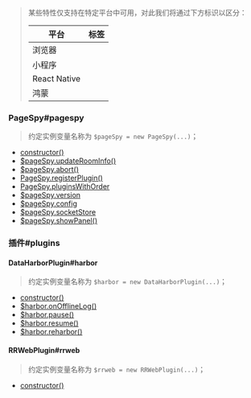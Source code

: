 
> 某些特性仅支持在特定平台中可用，对此我们将通过下方标识以区分：
>
> | 平台         | 标签                           |
> | ------------ | ------------------------------ |
> | 浏览器       | <PlatformTag type="browser" /> |
> | 小程序       | <PlatformTag type="mp" />      |
> | React Native | <PlatformTag type="rn" />      |
> | 鸿蒙         | <PlatformTag type="harmony" /> |

### PageSpy#pagespy

> 约定实例变量名称为 `$pageSpy = new PageSpy(...)`；

- [constructor()](./pagespy#constructor)
- [$pageSpy.updateRoomInfo()](./pagespy#updateRoomInfo)
- [$pageSpy.abort()](./pagespy#abort)
- [PageSpy.registerPlugin()](./pagespy#registerPlugin)
- [PageSpy.pluginsWithOrder](./pagespy#pluginsWithOrder)
- [$pageSpy.version](./pagespy#version)
- [$pageSpy.config](./pagespy#config)
- [$pageSpy.socketStore](./pagespy#socketStore)
- [$pageSpy.showPanel()](./pagespy#showPanel) <PlatformTag type="mp" />


### 插件#plugins

#### DataHarborPlugin#harbor

> 约定实例变量名称为 `$harbor = new DataHarborPlugin(...)`；

- [constructor()](./data-harbor#constructor)
- [$harbor.onOfflineLog()](./data-harbor#onOfflineLog)
- [$harbor.pause()](./data-harbor#pause)
- [$harbor.resume()](./data-harbor#resume)
- [$harbor.reharbor()](./data-harbor#reharbor)

#### RRWebPlugin#rrweb

> 约定实例变量名称为 `$rrweb = new RRWebPlugin(...)`；

- [constructor()](./rrweb#constructor)